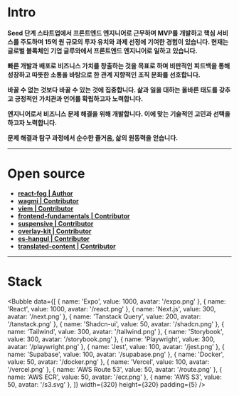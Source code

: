 
<OceanScene/>

# Intro

**Seed 단계 스타트업에서 프론트엔드 엔지니어로 근무하며 MVP를 개발하고 핵심 서비스를 주도하며 15억 원 규모의 투자 유치와 과제 선정에 기여한 경험이 있습니다. 현재는 글로벌 블록체인 기업 글루와에서 프론트엔드 엔지니어로 일하고 있습니다.**

**빠른 개발과 배포로 비즈니스 가치를 창출하는 것을 목표로 하며 비판적인 피드백을 통해 성장하고 따뜻한 소통을 바탕으로 한 관계 지향적인 조직 문화를 선호합니다.**

**바꿀 수 없는 것보다 바꿀 수 있는 것에 집중합니다. 삶과 일을 대하는 올바른 태도를 갖추고 긍정적인 가치관과 언어를 확립하고자 노력합니다.**

**엔지니어로서 비즈니스 문제 해결을 위해 개발합니다. 이에 맞는 기술적인 고민과 선택을 하고자 노력합니다.**

**문제 해결과 탐구 과정에서 순수한 즐거움, 삶의 원동력을 얻습니다.**

---

# Open source
- [**react-fog | Author**](https://www.npmjs.com/package/react-fog)
- [**wagmi | Contributor**](https://github.com/wevm/wagmi/issues?q=is%3Apr+author%3Afe-dudu)
- [**viem | Contributor**](https://github.com/wevm/viem/pulls?q=fe-dudu)
- [**frontend-fundamentals | Contributor**](https://github.com/toss/frontend-fundamentals/issues?q=is%3Apr+author%3Afe-dudu)
- [**suspensive | Contributor**](https://github.com/toss/suspensive/pulls?q=is%3Apr+author%3Afe-dudu)
- [**overlay-kit | Contributor**](https://github.com/toss/overlay-kit/pulls?q=is%3Apr+author%3Afe-dudu)
- [**es-hangul | Contributor**](https://github.com/toss/es-hangul/pulls?q=is%3Apr+author%3Afe-dudu)
- [**translated-content | Contributor**](https://github.com/mdn/translated-content/pulls?q=is%3Apr+is%3Aclosed+author%3Afe-dudu)

---

# Stack

<Bubble
  data={[
    { name: 'Expo', value: 1000, avatar: '/expo.png' },
    { name: 'React', value: 1000, avatar: '/react.png' },
    { name: 'Next.js', value: 300, avatar: '/next.png' },
    { name: 'Tanstack Query', value: 200, avatar: '/tanstack.png' },
    { name: 'Shadcn-ui', value: 50, avatar: '/shadcn.png' },
    { name: 'Tailwind', value: 300, avatar: '/tailwind.png' },
    { name: 'Storybook', value: 300, avatar: '/storybook.png' },
    { name: 'Playwright', value: 300, avatar: '/playwright.png' },
    { name: 'Jest', value: 100, avatar: '/jest.png' },
    { name: 'Supabase', value: 100, avatar: '/supabase.png' },
    { name: 'Docker', value: 50, avatar: '/docker.png' },
    { name: 'Vercel', value: 100, avatar: '/vercel.png' },
    { name: 'AWS Route 53', value: 50, avatar: '/route.png' },
    { name: 'AWS ECR', value: 50, avatar: '/ecr.png' },
    { name: 'AWS S3', value: 50, avatar: '/s3.svg' },
  ]}
  width={320}
  height={320}
  padding={5}
/>
